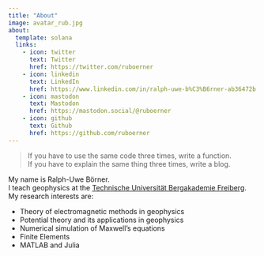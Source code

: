 ```yaml
---
title: "About"
image: avatar_rub.jpg
about:
  template: solana
  links:
    - icon: twitter
      text: Twitter
      href: https://twitter.com/ruboerner
    - icon: linkedin
      text: LinkedIn
      href: https://www.linkedin.com/in/ralph-uwe-b%C3%B6rner-ab36472b
    - icon: mastodon
      text: Mastodon
      href: https://mastodon.social/@ruboerner
    - icon: github
      text: Github
      href: https://github.com/ruboerner
---
```


> If you have to use the same code three times, write a function.\
> If you have to explain the same thing three times, write a blog.

My name is Ralph-Uwe Börner.\
I teach geophysics at the [Technische Universität Bergakademie Freiberg](http://tu-freiberg.de).\
My research interests are:

-   Theory of electromagnetic methods in geophysics
-   Potential theory and its applications in geophysics
-   Numerical simulation of Maxwell's equations
-   Finite Elements
-   MATLAB and Julia
